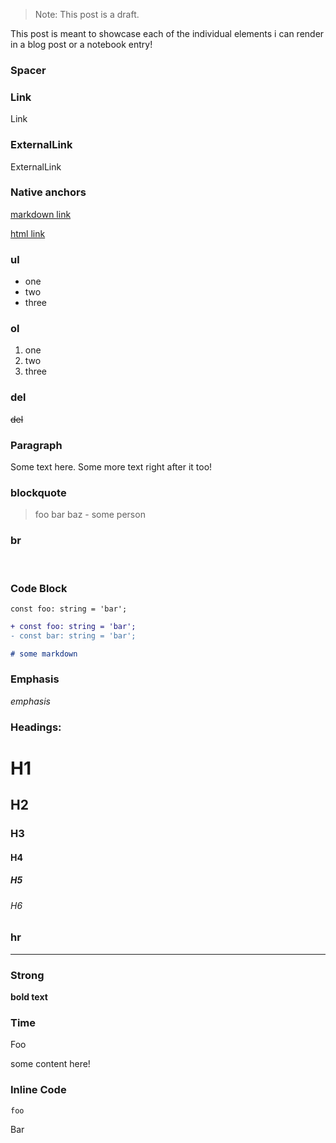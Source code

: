 > Note: This post is a draft.

<Spacer />

This post is meant to showcase each of the individual elements i can render in a
blog post or a notebook entry!

### Spacer

<Spacer />

### Link

<Link href="#">Link</Link>

### ExternalLink

<ExternalLink href="#">ExternalLink</ExternalLink>

### Native anchors

[markdown link](#)

<a href="#">html link</a>

### ul

- one
- two
- three

### ol

1. one
2. two
3. three

### del

~~del~~

### Paragraph

Some text here. Some more text right after it too!

### blockquote

> foo bar baz - some person

### br

<br />

### Code Block

```tsx
const foo: string = 'bar';
```

```diff
+ const foo: string = 'bar';
- const bar: string = 'bar';
```

```md
# some markdown
```

### Emphasis

_emphasis_

### Headings:

# H1

## H2

### H3

#### H4

##### H5

###### H6

### hr

---

### Strong

**bold text**

### Time

<Time>Foo</Time>

<TLDR>

some content here!

</TLDR>

### Inline Code

`foo`

<InlineCode>Bar</InlineCode>
